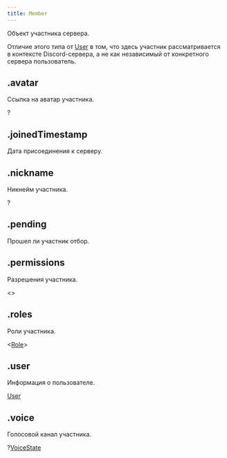 ```yaml
---
title: Member
---
```


Объект участника сервера.

Отличие этого типа от [User](user.mdx) в том, что здесь участник рассматривается в контексте Discord-сервера, а не как независимый от конкретного сервера пользователь.

## .avatar

Ссылка на аватар участника.

?<MdnRef dataType="String" />

## .joinedTimestamp

Дата присоединения к серверу.

<MdnRef dataType="Number" />

## .nickname

Никнейм участника.

?<MdnRef dataType="String" />

## .pending

Прошел ли участник отбор.

<MdnRef dataType="Boolean" />

## .permissions

Разрешения участника.

<MdnRef dataType="Array" />\<<MdnRef dataType="String" />>

## .roles

Роли участника.

<MdnRef dataType="Array" />\<[Role](role.mdx)>

## .user

Информация о пользователе.

[User](user.mdx)

## .voice

Голосовой канал участника.

?[VoiceState](voicestate.mdx)
